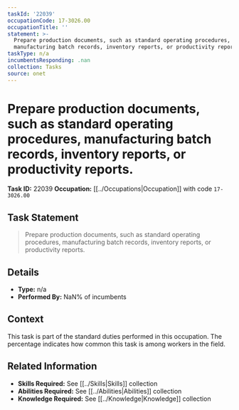 ```yaml
---
taskId: '22039'
occupationCode: 17-3026.00
occupationTitle: ''
statement: >-
  Prepare production documents, such as standard operating procedures,
  manufacturing batch records, inventory reports, or productivity reports.
taskType: n/a
incumbentsResponding: .nan
collection: Tasks
source: onet
---
```

# Prepare production documents, such as standard operating procedures, manufacturing batch records, inventory reports, or productivity reports.

**Task ID:** 22039
**Occupation:** [[../Occupations|Occupation]] with code `17-3026.00`

## Task Statement

> Prepare production documents, such as standard operating procedures, manufacturing batch records, inventory reports, or productivity reports.

## Details

- **Type:** n/a
- **Performed By:** NaN% of incumbents

## Context

This task is part of the standard duties performed in this occupation. The percentage indicates how common this task is among workers in the field.

## Related Information

- **Skills Required:** See [[../Skills|Skills]] collection
- **Abilities Required:** See [[../Abilities|Abilities]] collection
- **Knowledge Required:** See [[../Knowledge|Knowledge]] collection
